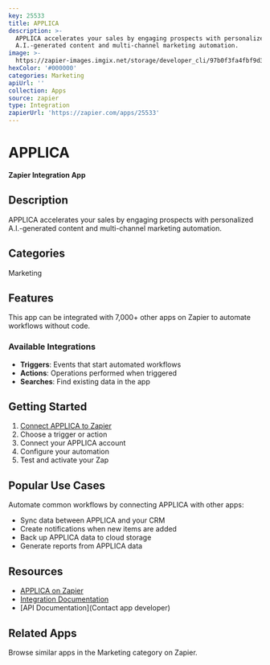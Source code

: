 ```yaml
---
key: 25533
title: APPLICA
description: >-
  APPLICA accelerates your sales by engaging prospects with personalized
  A.I.-generated content and multi-channel marketing automation.
image: >-
  https://zapier-images.imgix.net/storage/developer_cli/97b0f3fa4fbf9d33c3eb472e5d38541a.png?auto=format%2Ccompress&ixlib=python-3.0.0&q=50
hexColor: '#000000'
categories: Marketing
apiUrl: ''
collection: Apps
source: zapier
type: Integration
zapierUrl: 'https://zapier.com/apps/25533'
---
```

# APPLICA

**Zapier Integration App**

## Description

APPLICA accelerates your sales by engaging prospects with personalized A.I.-generated content and multi-channel marketing automation.

## Categories

Marketing

## Features

This app can be integrated with 7,000+ other apps on Zapier to automate workflows without code.

### Available Integrations

- **Triggers**: Events that start automated workflows
- **Actions**: Operations performed when triggered
- **Searches**: Find existing data in the app

## Getting Started

1. [Connect APPLICA to Zapier](https://zapier.com/apps/25533)
2. Choose a trigger or action
3. Connect your APPLICA account
4. Configure your automation
5. Test and activate your Zap

## Popular Use Cases

Automate common workflows by connecting APPLICA with other apps:

- Sync data between APPLICA and your CRM
- Create notifications when new items are added
- Back up APPLICA data to cloud storage
- Generate reports from APPLICA data

## Resources

- [APPLICA on Zapier](https://zapier.com/apps/25533)
- [Integration Documentation](https://zapier.com/apps/25533/integrations)
- [API Documentation](Contact app developer)

## Related Apps

Browse similar apps in the Marketing category on Zapier.
